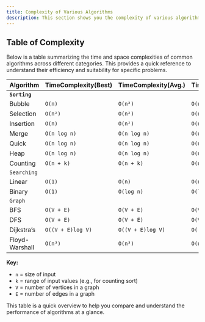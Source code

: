 ```yaml
---
title: Complexity of Various Algorithms
description: This section shows you the complexity of various algorithms.
---
```


## Table of Complexity

Below is a table summarizing the time and space complexities of common algorithms across different categories. This provides a quick reference to understand their efficiency and suitability for specific problems.

| **Algorithm**                  | **TimeComplexity(Best)** | **TimeComplexity(Avg.)** | **TimeComplexity(Worst)** | **SpaceComplexity** |
|--------------------------------|----------------------------|-------------------------------|-----------------------------|-----------------------|
| **`Sorting`**         |                            |                               |                             |                       |
| Bubble                 | `O(n)`                      | `O(n²)`                        | `O(n²)`                      | `O(1)`                 |
| Selection              | `O(n²)`                     | `O(n²)`                        | `O(n²)`                      | `O(1)`                 |
| Insertion              | `O(n)`                      | `O(n²)`                        | `O(n²)`                      | `O(1)`                 |
| Merge                    | `O(n log n)`                | `O(n log n)`                   | `O(n log n)`                 | `O(n)`                 |
| Quick                  | `O(n log n)`                | `O(n log n)`                   | `O(n²)`                      | `O(log n)`             |
| Heap                     | `O(n log n)`                | `O(n log n)`                   | `O(n log n)`                 | `O(1)`                 |
| Counting                 | `O(n + k)`                  | `O(n + k)`                     | `O(n + k)`                   | `O(k)`                 |
| `Searching`      |                            |                               |                             |                       |
| Linear                 | `O(1)`                      | `O(n)`                         | `O(n)`                       | `O(1)`                 |
| Binary               | `O(1)`                      | `O(log n)`                     | `O(log n)`                   | `O(1)`                 |
| `Graph`          |                            |                               |                             |                       |
| BFS     | `O(V + E)`                  | `O(V + E)`                     | `O(V + E)`                   | `O(V)`                 |
| DFS     | `O(V + E)`                  | `O(V + E)`                     | `O(V + E)`                   | `O(V)`                 |
| Dijkstra’s         | `O((V + E)log V)`          | `O((V + E)log V)`             | `O((V + E)log V)`           | `O(V + E)`             |
| Floyd-Warshall     | `O(n³)`                     | `O(n³)`                        | `O(n³)`                      | `O(n²)`                |

**Key:**  
- `n` = size of input  
- `k` = range of input values (e.g., for counting sort)
- `V` = number of vertices in a graph  
- `E` = number of edges in a graph  

This table is a quick overview to help you compare and understand the performance of algorithms at a glance.
